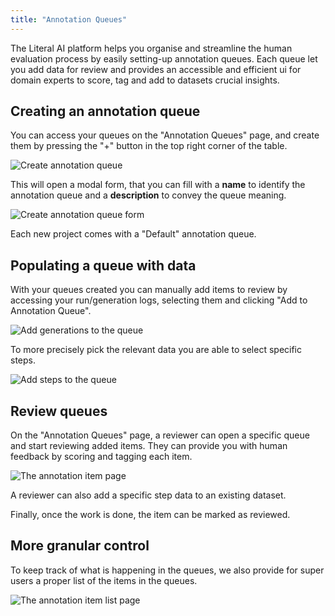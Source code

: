```yaml
---
title: "Annotation Queues"
---
```


The Literal AI platform helps you organise and streamline the human evaluation process by easily setting-up annotation queues.
Each queue let you add data for review and provides an accessible and efficient ui for domain experts to score, tag and add to datasets crucial insights.

## Creating an annotation queue

You can access your queues on the "Annotation Queues" page, and create them by pressing the "+" button in the top right corner of the table.

<Frame caption="Annotation Queues Page">
  <img src="/images/create-annotation-queue.png" alt="Create annotation queue" />
</Frame>

This will open a modal form, that you can fill with a **name** to identify the annotation queue and a **description** to convey the queue meaning.

<Frame caption="Create Annotation Queue Form">
  <img src="/images/create-annotation-queue-form.png" alt="Create annotation queue form" />
</Frame>

<Note>Each new project comes with a "Default" annotation queue.</Note>

## Populating a queue with data

With your queues created you can manually add items to review by accessing your run/generation logs, selecting them and clicking "Add to Annotation Queue".

<Frame caption="Generation Logs Page">
  <img src="/images/add-generations-queue.png" alt="Add generations to the queue" />
</Frame>

To more precisely pick the relevant data you are able to select specific steps.

<Frame caption="Generation Detail Page">
  <img src="/images/add-step-queue.png" alt="Add steps to the queue" />
</Frame>

## Review queues

On the "Annotation Queues" page, a reviewer can open a specific queue and start reviewing added items. They can provide you with human feedback by scoring and tagging each item.

<Frame caption="Annotation Queue Item Page">
  <img src="/images/annotation-item-view.png" alt="The annotation item page" />
</Frame>

A reviewer can also add a specific step data to an existing dataset.

Finally, once the work is done, the item can be marked as reviewed.

## More granular control

To keep track of what is happening in the queues, we also provide for super users a proper list of the items in the queues.

<Frame caption="Annotation Queue Items List Page">
  <img src="/images/annotation-item-list.png" alt="The annotation item list page" />
</Frame>


